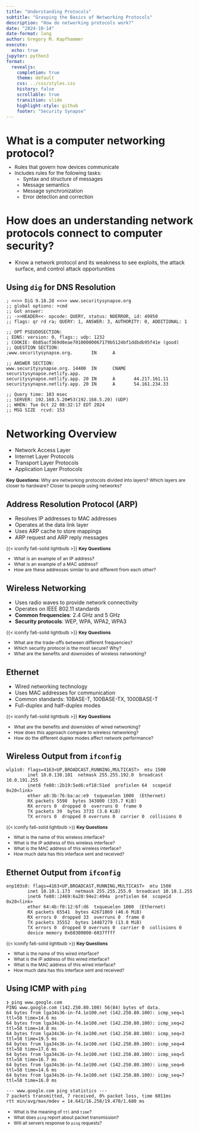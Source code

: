 ```yaml
---
title: "Understanding Protocols"
subtitle: "Grasping the Basics of Networking Protocols"
description: "How do networking protocols work?"
date: "2024-10-14"
date-format: long
author: Gregory M. Kapfhammer
execute:
  echo: true
jupyter: python3
format:
  revealjs:
    completion: true
    theme: default
    css: ../css/styles.css
    history: false
    scrollable: true
    transition: slide
    highlight-style: github
    footer: "Security Synapse"
---
```


# What is a computer networking protocol?

::: {.incremental style="margin-top: -0.5em; font-size: 0.95em;"}

- Rules that govern how devices communicate
- Includes rules for the following tasks:
    - Syntax and structure of messages
    - Message semantics
    - Message synchronization
    - Error detection and correction

:::

# How does an understanding network protocols connect to computer security?

::: incremental

- Know a network protocol and its weakness to see exploits, the attack surface,
and control attack opportunities

:::

## Using `dig` for DNS Resolution

```text
; <<>> DiG 9.18.28 <<>> www.securitysynapse.org
;; global options: +cmd
;; Got answer:
;; ->>HEADER<<- opcode: QUERY, status: NOERROR, id: 49950
;; flags: qr rd ra; QUERY: 1, ANSWER: 3, AUTHORITY: 0, ADDITIONAL: 1

;; OPT PSEUDOSECTION:
; EDNS: version: 0, flags:; udp: 1232
; COOKIE: 0b85acf369d8eae70100000067179b5124bf1ddbdb95f41e (good)
;; QUESTION SECTION:
;www.securitysynapse.org.       IN      A

;; ANSWER SECTION:
www.securitysynapse.org. 14400  IN      CNAME   securitysynapse.netlify.app.
securitysynapse.netlify.app. 20 IN      A       44.217.161.11
securitysynapse.netlify.app. 20 IN      A       54.161.234.33

;; Query time: 103 msec
;; SERVER: 192.168.5.20#53(192.168.5.20) (UDP)
;; WHEN: Tue Oct 22 08:32:17 EDT 2024
;; MSG SIZE  rcvd: 153
```

# Networking Overview

::: incremental

- Network Access Layer
- Internet Layer Protocols
- Transport Layer Protocols
- Application Layer Protocols

:::

::: {.fragment .fade .boxed-content style="margin-top: 0.25em; font-size: 0.875em;"}

**Key Questions**: Why are networking protocols divided into layers? Which
layers are closer to hardware? Closer to people using networks?

:::

## Address Resolution Protocol (ARP)

::: incremental

- Resolves IP addresses to MAC addresses
- Operates at the data link layer
- Uses ARP cache to store mappings
- ARP request and ARP reply messages

:::

::: {.fragment .fade .boxed-content style="margin-top: 0.25em; font-size: 0.875em;"}

{{< iconify fa6-solid lightbulb >}} **Key Questions**

- What is an example of an IP address?
- What is an example of a MAC address?
- How are these addresses similar to and different from each other?

:::

## Wireless Networking

::: incremental

- Uses radio waves to provide network connectivity
- Operates on IEEE 802.11 standards
- **Common frequencies**: 2.4 GHz and 5 GHz
- **Security protocols**: WEP, WPA, WPA2, WPA3

:::

::: {.fragment .fade .boxed-content style="margin-top: 0.25em; font-size: 0.875em;"}

{{< iconify fa6-solid lightbulb >}} **Key Questions**

- What are the trade-offs between different frequencies?
- Which security protocol is the most secure? Why?
- What are the benefits and downsides of wireless networking?

:::

## Ethernet

::: incremental

- Wired networking technology
- Uses MAC addresses for communication
- Common standards: 10BASE-T, 100BASE-TX, 1000BASE-T
- Full-duplex and half-duplex modes

:::

::: {.fragment .fade .boxed-content style="margin-top: 0.25em; font-size: 0.875em;"}

{{< iconify fa6-solid lightbulb >}} **Key Questions**

- What are the benefits and downsides of wired networking?
- How does this approach compare to wireless networking?
- How do the different duplex modes affect network performance?

:::

## Wireless Output from `ifconfig`

```text
wlp1s0: flags=4163<UP,BROADCAST,RUNNING,MULTICAST>  mtu 1500
        inet 10.0.130.101  netmask 255.255.192.0  broadcast 10.0.191.255
        inet6 fe80::2b19:5ed6:ef18:51ed  prefixlen 64  scopeid 0x20<link>
        ether a8:3b:76:ba:ac:e9  txqueuelen 1000  (Ethernet)
        RX packets 5598  bytes 343800 (335.7 KiB)
        RX errors 0  dropped 0  overruns 0  frame 0
        TX packets 39  bytes 3733 (3.6 KiB)
        TX errors 0  dropped 0 overruns 0  carrier 0  collisions 0
```

::: {.fragment .fade style="margin-top: 1.0em; font-size: 0.85em;"}

{{< iconify fa6-solid lightbulb >}} **Key Questions**

- What is the name of this wireless interface?
- What is the IP address of this wireless interface?
- What is the MAC address of this wireless interface?
- How much data has this interface sent and received?

:::

## Ethernet Output from `ifconfig`

```text
enp103s0: flags=4163<UP,BROADCAST,RUNNING,MULTICAST>  mtu 1500
        inet 10.10.1.173  netmask 255.255.255.0  broadcast 10.10.1.255
        inet6 fe80::2469:6a20:94e2:494a  prefixlen 64  scopeid 0x20<link>
        ether 64:4b:f0:12:6f:d6  txqueuelen 1000  (Ethernet)
        RX packets 65541  bytes 42671869 (40.6 MiB)
        RX errors 0  dropped 33  overruns 0  frame 0
        TX packets 35552  bytes 14487279 (13.8 MiB)
        TX errors 0  dropped 0 overruns 0  carrier 0  collisions 0
        device memory 0x60300000-6037ffff
```

::: {.fragment .fade style="margin-top: 1.0em; font-size: 0.85em;"}

{{< iconify fa6-solid lightbulb >}} **Key Questions**

- What is the name of this wired interface?
- What is the IP address of this wired interface?
- What is the MAC address of this wired interface?
- How much data has this interface sent and received?

:::

## Using ICMP with `ping`

```text
❯ ping www.google.com
PING www.google.com (142.250.80.100) 56(84) bytes of data.
64 bytes from lga34s36-in-f4.1e100.net (142.250.80.100): icmp_seq=1 ttl=58 time=14.6 ms
64 bytes from lga34s36-in-f4.1e100.net (142.250.80.100): icmp_seq=2 ttl=58 time=14.8 ms
64 bytes from lga34s36-in-f4.1e100.net (142.250.80.100): icmp_seq=3 ttl=58 time=19.5 ms
64 bytes from lga34s36-in-f4.1e100.net (142.250.80.100): icmp_seq=4 ttl=58 time=17.6 ms
64 bytes from lga34s36-in-f4.1e100.net (142.250.80.100): icmp_seq=5 ttl=58 time=16.7 ms
64 bytes from lga34s36-in-f4.1e100.net (142.250.80.100): icmp_seq=6 ttl=58 time=14.6 ms
64 bytes from lga34s36-in-f4.1e100.net (142.250.80.100): icmp_seq=7 ttl=58 time=16.0 ms

--- www.google.com ping statistics ---
7 packets transmitted, 7 received, 0% packet loss, time 6011ms
rtt min/avg/max/mdev = 14.641/16.258/19.470/1.680 ms
```

::: {.fragment .fade style="margin-top: 0.25em; font-size: 0.85em;"}

- What is the meaning of `ttl` and `time`?
- What does `ping` report about packet transmission?
- Will all servers response to `ping` requests?

:::
